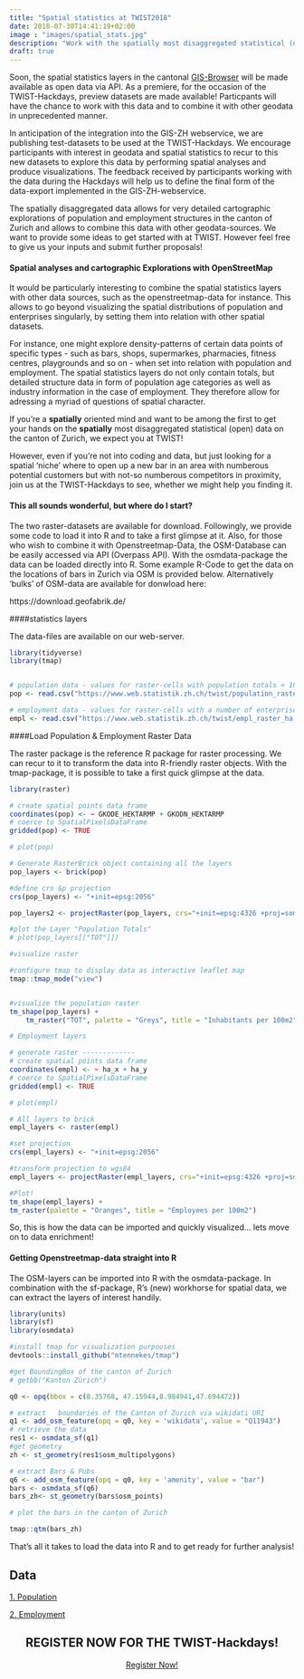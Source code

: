 ```yaml
---
title: "Spatial statistics at TWIST2018"
date: 2018-07-30T14:41:19+02:00
image : "images/spatial_stats.jpg"
description: "Work with the spatially most disaggregated statistical (open) data on the canton of Zurich at the TWIST-Hackdays!"
draft: true
---
```


Soon, the spatial statistics layers in the cantonal [GIS-Browser](https://maps.zh.ch/) will be made available as open data via API. As a premiere, for the occasion of the TWIST-Hackdays, preview datasets are made available! Particpants will have the chance to work with this data and to combine it with other geodata in unprecedented manner.

In anticipation of the integration into the GIS-ZH webservice, we are publishing test-datasets to be used at the TWIST-Hackdays. We encourage participants with interest in geodata and spatial statistics to recur to this new datasets to explore this data by performing spatial analyses and produce visualizations. The feedback received by participants working with the data during the Hackdays will help us to define the final form of the data-export implemented in the GIS-ZH-webservice. 

The spatially disaggregated data allows for very detailed cartographic explorations of population and employment structures in the canton of Zurich and allows to combine this data with other geodata-sources. We want to provide some ideas to get started with at TWIST. However feel free to give us your inputs and submit further proposals!

#### Spatial analyses and cartographic Explorations with OpenStreetMap

It would be particularly interesting to combine the spatial statistics layers with other data sources, such as the openstreetmap-data for instance. This allows to go beyond visualizing the spatial distributions of population and enterprises singularly, by setting them into relation with other spatial datasets.

For instance, one might explore density-patterns of certain data points of specific types - such as bars, shops, supermarkes, pharmacies, fitness centres, playgrounds and so on - when set into relation with population and employment. The spatial statistics layers do not only contain totals, but detailed structure data in form of population age categories as well as industry information in the case of employment. They therefore allow for adressing a myriad of questions of spatial character.

If you're a **spatially** oriented mind and want to be among the first to get your hands on the **spatially** most disaggregated statistical (open) data on the canton of Zurich, we expect you at TWIST!

However, even if you're not into coding and data, but just looking for a spatial 'niche' where to open up a new bar in an area with numberous potential customers but with not-so numberous competitors in proximity, join us at the TWIST-Hackdays to see, whether we might help you finding it.

#### This all sounds wonderful, but where do I start?

The two raster-datasets are available for download. Followingly, we provide some code to load it into R and to take a first glimpse at it. Also, for those who wish to combine it with Openstreetmap-Data, the OSM-Database can be easily accessed via API (Overpass API). With the osmdata-package the data can be loaded directly into R. Some example R-Code to get the data on the locations of bars in Zurich via OSM is provided below. Alternatively 'bulks' of OSM-data are available for donwload here:

https://download.geofabrik.de/ 


####statistics layers

The data-files are available on our web-server.
```r

library(tidyverse)
library(tmap)


# population data - values for raster-cells with population totals < 10 have been excluded
pop <- read.csv("https://www.web.statistik.zh.ch/twist/population_raster_ha.csv")

# employment data - values for raster-cells with a number of enterprises <= 3 have been excluded
empl <- read.csv("https://www.web.statistik.zh.ch/twist/empl_raster_ha.csv", sep=";")

```

####Load Population & Employment Raster Data

The raster package is the reference R package for raster processing. We can recur to it to transform the data into R-friendly raster objects. With the tmap-package, it is possible to take a first quick glimpse at the data. 


```r

library(raster)

# create spatial points data frame
coordinates(pop) <- ~ GKODE_HEKTARMP + GKODN_HEKTARMP
# coerce to SpatialPixelsDataFrame
gridded(pop) <- TRUE

# plot(pop)

# Generate RasterBrick object containing all the layers
pop_layers <- brick(pop)

#define crs &p projection
crs(pop_layers) <- "+init=epsg:2056" 

pop_layers2 <- projectRaster(pop_layers, crs="+init=epsg:4326 +proj=somerc +lat_0=46.95240555555556 +lon_0=7.439583333333333 +k_0=1 +x_0=2600000 +y_0=1200000 +ellps=bessel +units=m +no_defs")

#plot the Layer "Population Totals"
# plot(pop_layers[["TOT"]])

#visualize raster

#configure tmap to display data as interactive leaflet map
tmap::tmap_mode("view")


#visualize the population raster
tm_shape(pop_layers) +
    tm_raster("TOT", palette = "Greys", title = "Inhabitants per 100m2")

# Employment layers

# generate raster -------------
# create spatial points data frame
coordinates(empl) <- ~ ha_x + ha_y
# coerce to SpatialPixelsDataFrame
gridded(empl) <- TRUE

# plot(empl)

# All layers to brick
empl_layers <- raster(empl)

#set projection 
crs(empl_layers) <- "+init=epsg:2056" 

#transform projection to wgs84
empl_layers <- projectRaster(empl_layers, crs="+init=epsg:4326 +proj=somerc +lat_0=46.95240555555556 +lon_0=7.439583333333333 +k_0=1 +x_0=2600000 +y_0=1200000 +ellps=bessel +units=m +no_defs")

#Plot!
tm_shape(empl_layers) +
tm_raster(palette = "Oranges", title = "Employees per 100m2")

```
So, this is how the data can be imported and quickly visualized... lets move on to data enrichment!
      
#### Getting Openstreetmap-data straight into R

The OSM-layers can be imported into R with the osmdata-package. In combination with the sf-package, R's (new) workhorse for spatial data, we can extract the layers of interest handily.

```r

library(units)
library(sf)
library(osmdata)

#install tmap for visualization purpouses
devtools::install_github("mtennekes/tmap")

#get BoundingBox of the canton of Zurich
# getbb("Kanton Zürich")

q0 <- opq(bbox = c(8.35768, 47.15944,8.984941,47.694472))

# extract	boundaries of the Canton of Zurich via wikidati URI
q1 <- add_osm_feature(opq = q0, key = 'wikidata', value = "Q11943")
# retrieve the data
res1 <- osmdata_sf(q1)
#get geometry
zh <- st_geometry(res1$osm_multipolygons)

# extract Bars & Pubs
q6 <- add_osm_feature(opq = q0, key = 'amenity', value = "bar")
bars <- osmdata_sf(q6)
bars_zh<- st_geometry(bars$osm_points)

# plot the bars in the canton of Zurich

tmap::qtm(bars_zh)

```

That's all it takes to load the data into R and to get ready for further analysis! 

## Data

[1. Population](https://www.web.statistik.zh.ch/twist/population_raster_ha.csv)   

[2. Employment](https://www.web.statistik.zh.ch/twist/empl_raster_ha.csv) 


<center><h2>REGISTER NOW FOR THE TWIST-Hackdays!</h2></center>

<center><a target="_blank" href="https://www.eventbrite.de/e/twist-2018-tickets-44099503803" class="button back alt2">Register Now!</a></center>


